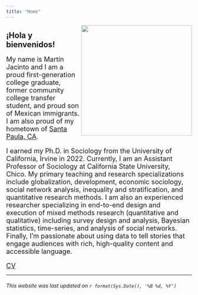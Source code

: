 ```yaml
---
title: "Home"
---
```


<style>
.column-left{
  float: left;
  width: 33%;
  text-align: left;
}
.column-center{
  display: inline-block;
  width: 33%;
  text-align: center;
}
.column-right{
  float: right;
  width: 33%;
  text-align: right;
}
</style>

<figure_side style = "float: right">
<img src="images/mj.photo.2.jpg" width="300px">
</figure_side>

<left><h2> ¡Hola y bienvenidos! </h2></center>

<font size="4.5">My name is Martín Jacinto and I am a proud first-generation college graduate, former community college transfer student, and proud son of Mexican immigrants. I am also proud of my hometown of [Santa Paula, CA](https://spcity.org/).

I earned my Ph.D. in Sociology from the University of California, Irvine in 2022. Currently, I am an Assistant Professor of Sociology at California State University, Chico. My primary teaching and research specializations include globalization, development, economic sociology, social network analysis, inequality and stratification, and quantitative research methods. I am also an experienced researcher specializing in end-to-end design and execution of mixed methods research (quantitative and qualitative) including survey design and analysis, Bayesian statistics, time-series, and analysis of social networks. Finally, I'm passionate about using data to tell stories that engage audiences with rich, high-quality content and accessible language. 

[CV](files/CV_main.pdf)
</font>

----

###### This website was last updated on `r format(Sys.Date(), '%B %d, %Y')`